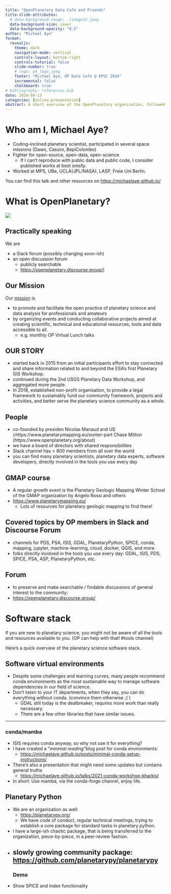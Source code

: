 ```yaml
---
title: "OpenPlanetary Data Cafe and Friends"
title-slide-attributes: 
  # data-background-image: ./image15.jpeg
  data-background-size: cover
  data-background-opacity: "0.5"
author: "Michael Aye"
format: 
  revealjs:
    theme: dark
    navigation-mode: vertical
    controls-layout: bottom-right
    controls-tutorial: false
    slide-number: true
    # logo: p4_logo.jpeg
    footer: "Michael Aye, OP Data Café @ EPSC 2024"
    incremental: false
    chalkboard: true
# bibliography: references.bib
date: 2024-09-13
categories: [online-presentation]
abstract: A short overview of the OpenPlanetary organization, followed by a brief review of the planetary science software stack.
---
```

# Who am I, Michael Aye?

- Coding-inclined planetary scientist, participated in several space missions (Dawn, Cassini, BepiColombo)
- Fighter for open-source, open-data, open-science
  - If I can't reproduce with public data and public code, I consider published works at best *smelly*.
- Worked at MPS, UBe, UCLA(JPL/NASA), LASP, Freie Uni Berlin.
  

You can find this talk and other resources on <https://michaelaye.github.io/>

# What is OpenPlanetary?

![](./op_header_about.png)

## Practically speaking

We are 

* a Slack forum (possibly changing soon-ish)
* an open discussion forum
  * publicly searchable
  * <https://openplanetary.discourse.group/>)


## Our Mission

Our [mission](https://www.openplanetary.org/about) is 

- to promote and facilitate the open practice of planetary science and data analysis for professionals and amateurs 
- by organizing events and conducting collaborative projects aimed at creating scientific, technical and educational resources, tools and data accessible to all.
  - e.g. monthly OP Virtual Lunch talks

## OUR STORY
- started back in 2015 from an initial participants effort to stay connected and share information related to and beyond the ESA’s first Planetary GIS Workshop. 
- continued during the 2nd USGS Planetary Data Workshop, and aggregated more people.
- In 2018, established non-profit organisation, to provide a legal framework to sustainably fund our community framework, projects and activities, and better serve the planetary science community as a whole.

## People

- co-founded by presiden Nicolas Manaud and US chttps://www.planetarymapping.eu/ounter-part Chase Million (https://www.openplanetary.org/about)
- we have a board of directors with shared responsibilities
- Slack channel has > 800 members from all over the world
- you can find many planetary scientists, planetary data experts, software developers, directly involved in the tools you use every day

## GMAP course

- A regular growth event is the Planetary Geologic Mapping Winter School of the GMAP organization by Angelo Rossi and others
- <https://www.planetarymapping.eu/>
  - Lots of resources for planetary geologic mapping to find there!

## Covered topics by OP members in Slack and Discourse Forum
- channels for PDS, PSA, ISIS, GDAL, PlanetaryPython, SPICE, conda, mapping, jupyter, machine-learning, cloud, docker, QGIS, and more.
- folks directly involved in the tools you use every day: GDAL, ISIS, PDS, SPICE, PSA, ASP, PlanetaryPython, etc.

## Forum

- to preserve and make searchable / findable discussions of general interest to the community:
- <https://openplanetary.discourse.group/>

# Software stack

If you are new to planetary science, you might not be aware of all the tools and resources available to you. (OP can help with that! #tools channel)

Here's a quick overview of the planetary science software stack.

## Software virtual environments

- Despite some challenges and learning curves, many people recommend conda environments as the most sustainable way to manage software dependencies in our field of science.
- Don't listen to your IT departments, when they say, you can do everything without conda. (convince them otherwise ;) ) 
  - GDAL still today is the dealbreaker, requires more work than really necessary.
  - There are a few other libraries that have similar issues.

---

### conda/mamba

- ISIS requires conda anyway, so why not use it for everything?
- I have created a *_"minimal reading"_*blog post for conda environments:
  - <https://michaelaye.github.io/posts/minimal-conda-setup-instructions/>
- There's also a presentation that might need some updates but contains general truths
  - <https://michaelaye.github.io/talks/2021-conda-workshop-kharkiv/>
- In short: Use mamba, via the conda-forge channel, enjoy life. 

## Planetary Python

- We are an organization as well:
  - <https://planetarypy.org/>
  - We have code of conduct, regular technical meetings, trying to establish a core package for standard tasks in planetary python.
- I have a large-ish chaotic package, that is being transferred to the organization, piece-by-piece, in a peer-review fashion.
- slowly growing community package: <https://github.com/planetarypy/planetarypy>
---
### Demo 

- Show SPICE and Index functionality
